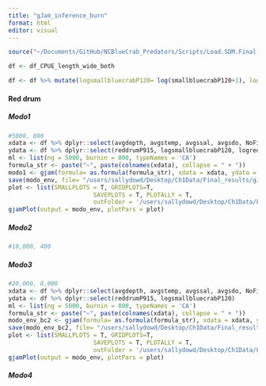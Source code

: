 ```yaml
---
title: "gJam_inference_burn"
format: html
editor: visual
---
```


```r
source("~/Documents/GitHub/NCBlueCrab_Predators/Scripts/Load.SDM.Final.R")

df <- df_CPUE_length_wide_both

df <- df %>% mutate(logsmallbluecrabP120= log(smallbluecrabP120+1), logreddrumP915forageP915= log(reddrumP915forageP915+1), logreddrumP915forageP120= log(reddrumP915forageP120+1))
```

#### Red drum 

##### Modo1
```r
#5000, 800
xdata <- df %>% dplyr::select(avgdepth, avgstemp, avgssal, avgsdo, NoFishRest, Yearfactor)
ydata <- df %>% dplyr::select(reddrumP915, logsmallbluecrabP120, logreddrumP915forageP120, logreddrumP915forageP915) 
ml <- list(ng = 5000, burnin = 800, typeNames = 'CA')
formula_str <- paste("~", paste(colnames(xdata), collapse = " + "))
modo1 <- gjam(formula= as.formula(formula_str), xdata = xdata, ydata = ydata, modelList = ml)
save(modo_env, file= "/users/sallydowd/Desktop/Ch1Data/Final_results/gJam/Burnin/Red_drum/Env_bc_forage/modo1/modo1.RData")
plot <- list(SMALLPLOTS = T, GRIDPLOTS=T, 
                        SAVEPLOTS = T, PLOTALLY = T, 
                        outFolder = '/users/sallydowd/Desktop/Ch1Data/Final_results/gJam/Burnin/Red_drum/Env_bc_forage/modo1')
gjamPlot(output = modo_env, plotPars = plot)
```

##### Modo2
```r
#10,000, 400

```

##### Modo3
```r
#20,000, 8,000
xdata <- df %>% dplyr::select(avgdepth, avgstemp, avgssal, avgsdo, NoFishRest, Yearfactor)
ydata <- df %>% dplyr::select(reddrumP915, logsmallbluecrabP120) 
ml <- list(ng = 5000, burnin = 800, typeNames = 'CA')
formula_str <- paste("~", paste(colnames(xdata), collapse = " + "))
modo_env_bc2 <- gjam(formula= as.formula(formula_str), xdata = xdata, ydata = ydata, modelList = ml)
save(modo_env_bc2, file= "/users/sallydowd/Desktop/Ch1Data/Final_results/gJam/Burnin/Env_bc/modo2/modo_env_bc2.RData")
plot <- list(SMALLPLOTS = T, GRIDPLOTS=T, 
                        SAVEPLOTS = T, PLOTALLY = T, 
                        outFolder = '/users/sallydowd/Desktop/Ch1Data/Final_results/gJam/Burnin/Env_bc/modo2')
gjamPlot(output = modo_env, plotPars = plot)
```

##### Modo4
```r

```


